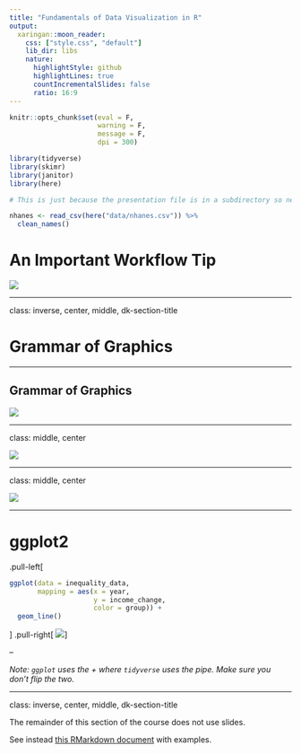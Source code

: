 ```yaml
---
title: "Fundamentals of Data Visualization in R"
output:
  xaringan::moon_reader:
    css: ["style.css", "default"]
    lib_dir: libs
    nature:
      highlightStyle: github
      highlightLines: true
      countIncrementalSlides: false
      ratio: 16:9
---
```





```r
knitr::opts_chunk$set(eval = F, 
                      warning = F,
                      message = F,
                      dpi = 300)

library(tidyverse)
library(skimr)
library(janitor)
library(here)


```

```r

# This is just because the presentation file is in a subdirectory so need to actually load it but don't want to confuse folks.

nhanes <- read_csv(here("data/nhanes.csv")) %>% 
  clean_names()

```



# An Important Workflow Tip

![](images/dont-load-data.png)

---

class: inverse, center, middle, dk-section-title

# Grammar of Graphics

---

## Grammar of Graphics

![](images/grammar-of-graphics.png)

<!-- --- -->

<!-- class: middle -->

<!-- <p style="font-size: 150%";> -->
<!-- The grammar of graphics is based on the insight that you can uniquely describe <i>any</i> plot as a combination of a dataset, a geom, a set of mappings, a stat, a position adjustment, a coordinate system, and a faceting scheme. -->
<!-- </p> -->

<!-- &mdash; Garrett Grolemund and Hadley Wickham in [R for Data Science](https://r4ds.had.co.nz/data-visualisation.html#the-layered-grammar-of-graphics) -->


---

class: middle, center

![](images/nyt-inequality.png)

---

class: middle, center

![](images/nyt-inequality-annotated.png)

---

# ggplot2

.pull-left[
```r
ggplot(data = inequality_data,
       mapping = aes(x = year,
                     y = income_change,
                     color = group)) +
  geom_line()
```
]
.pull-right[
![](images/nyt-inequality.png)
]

--

*Note: `ggplot` uses the + where `tidyverse` uses the pipe. Make sure you don't flip the two.*

---

class: inverse, center, middle, dk-section-title

The remainder of this section of the course does not use slides. 

See instead [this RMarkdown document](https://github.com/rfortherestofus/fundamentals/blob/master/data-visualization-examples.Rmd) with examples.
